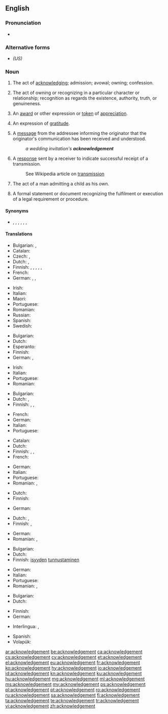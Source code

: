 ==English==

===Pronunciation===
* {{audio|en-us-acknowledgement.ogg|Audio (US)|lang=en}}

===Alternative forms===
* {{l|en|acknowledgment}} ''(US)''

===Noun===
{{en-noun}}

# {{lb|en|British}} The act of [[acknowledge|acknowledging]]; admission; avowal; owning; confession.
# {{lb|en|British}} The act of owning or recognizing in a particular character or relationship; recognition as regards the existence, authority, truth, or genuineness.
# {{lb|en|British}} An [[award]] or other expression or [[token]] of [[appreciation]].
# {{lb|en|British}} An expression of [[gratitude]].
# {{lb|en|British}} A [[message]] from the addressee informing the originator that the originator's communication has been received and understood.
#: ''a wedding invitation's '''acknowledgement'''''
# {{lb|en|British|telecommunications|computing|networking}} A [[response]] sent by a receiver to indicate successful receipt of a transmission.
#: See Wikipedia article on [[w:transmission (telecommunications)|transmission]]
# {{lb|en|British|legal}} The act of a man admitting a child as his own.
# {{lb|en|British|legal}} A formal statement or document recognizing the fulfilment or execution of a legal requirement or procedure.

====Synonyms====
* {{l|en|confession}}, {{l|en|concession}}, {{l|en|recognition}}, {{l|en|admission}}, {{l|en|avowal}}, {{l|en|recognizance}}, {{l|en|ACK}}

====Translations====
{{trans-top|act of acknowledging}}
* Bulgarian: {{t+|bg|признание}}, {{t+|bg|потвърждение}}
* Catalan: {{t|ca|reconeixement|m}}
* Czech: {{t|cs|uznání|n}}, {{t+|cs|přiznání|n}}
* Dutch: {{t+|nl|erkenning}}, {{t+|nl|bekentenis|f}}
* Finnish: {{t+|fi|tunnustus}}, {{t+|fi|tunnustaminen}}, {{t+|fi|hyväksyntä}}, {{t+|fi|hyväksyminen}}, {{t+|fi|myöntäminen}}, {{t+|fi|omistaminen}}
* French: {{t+|fr|reconnaissance|f}}
* German: {{t+|de|Anerkennung|f}}, {{t+|de|Bestätigung|f}}, {{t|de|Anerkenntnis|n}}
{{trans-mid}}
* Irish: {{t|ga|admháil|f}}
* Italian: {{t+|it|riconoscimento|m}}
* Maori: {{t|mi|tūtohunga}}
* Portuguese: {{t+|pt|reconhecimento|m}}
* Romanian: {{t+|ro|recunoaștere|f}}
* Russian: {{t+|ru|призна́ние|n}}
* Spanish: {{t+|es|reconocimiento|m}}
* Swedish: {{t+|sv|erkännande}}
{{trans-bottom}}

{{trans-top|act of owning or recognizing in a particular character or relationship}}
* Bulgarian: {{t+|bg|признание}}
* Dutch: {{t+|nl|erkenning|f}}
* Esperanto: {{t|eo|agnosko}}
* Finnish: {{t+|fi|tunnustaminen}}
* German: {{t+|de|Anerkennung|f}}, {{t|de|Anerkenntnis|n}}
{{trans-mid}}
* Irish: {{t|ga|admháil|f}}
* Italian: {{t+|it|riconoscimento|m}}
* Portuguese: {{t+|pt|reconhecimento|m}}
* Romanian: {{t+|ro|recunoaștere|f}}
{{trans-bottom}}

{{trans-top|award}}
* Bulgarian: {{t+|bg|отличие}}
* Dutch: {{t+|nl|toekenning|f}}, {{t+|nl|erkenning|f}}
* Finnish: {{t|fi|tunnustuspalkinto}}, {{t+|fi|palkinto}}, {{t|fi|huomionosoitus}}
{{trans-mid}}
* French: {{t+|fr|récompense|f}}
* German: {{t+|de|Anerkennung|f}}
* Italian: {{t+|it|riconoscimento|m}}
* Portuguese: {{t+|pt|reconhecimento|m}}
{{trans-bottom}}

{{trans-top|expression of thanks}}
* Catalan: {{t|ca|agraïment|m}}
* Dutch: {{t|nl|erkentelijkheid|f}}
* Finnish: {{t+|fi|tunnustus}}, {{t+|fi|kiitos}}, {{t+|fi|omistuskirjoitus}}
* French: {{t+|fr|remerciement|m}}
{{trans-mid}}
* German: {{t+|de|Anerkennung|f}}
* Italian: {{t+|it|riconoscimento|m}}
* Portuguese: {{t+|pt|reconhecimento|m}}
* Romanian: {{t+|ro|recunoștință|f}}, {{t+|ro|apreciere|f}}
{{trans-bottom}}

{{trans-top|message informing that the originator's communication has been received and understood}}
* Dutch: {{t|nl|ontvangstbevestiging|f}}
* Finnish: {{t+|fi|vastaus}}
{{trans-mid}}
* German: {{t+|de|Quittung|f}}
{{trans-bottom}}

{{trans-top|indication of a successful receipt of a transmission}}
* Dutch: {{t|nl|ontvangstbevestiging|f}}, {{t+|nl|kwitantie|f}}
* Finnish: {{t|fi|vastaanottoilmoitus}}, {{t|fi|kuittaus}}
{{trans-mid}}
* German: {{t+|de|Quittung|f}}
* Romanian: {{t+|ro|chitanță|f}}, {{t+|ro|recipisă|f}}
{{trans-bottom}}

{{trans-top|act of a man admitting a child as his own}}
* Bulgarian: {{t|bg|припознаване}}
* Dutch: {{t+|nl|erkenning|f}}
* Finnish: [[isyys|isyyden]] [[tunnustaminen]]
{{trans-mid}}
* German: {{t+|de|Anerkennung|f}}
* Italian: {{t+|it|riconoscimento|m}}
* Portuguese: {{t+|pt|reconhecimento|m}}
* Romanian: {{t+|ro|recunoaștere|f}}, {{t+|ro|adeverire|f}}
{{trans-bottom}}

{{trans-top|formal statement or document recognizing the fulfilment or execution of a legal requirement or procedure}}
* Bulgarian: {{t+|bg|потвърждение}}
* Dutch: {{t+|nl|bevestiging|f}}
{{trans-mid}}
* Finnish: {{t+|fi|todistus}}
* German: {{t+|de|Bestätigung|f}}
{{trans-bottom}}

{{checktrans-top}}
* Interlingua: {{t-check|ia|admission}}, {{t-check|ia|recognoscimento}}
{{trans-mid}}
* Spanish: {{t-check|es|reconocimiento|m}}
* Volapük: {{t-check|vo|dasev}}
{{trans-bottom}}

[[ar:acknowledgement]]
[[be:acknowledgement]]
[[ca:acknowledgement]]
[[cs:acknowledgement]]
[[cy:acknowledgement]]
[[et:acknowledgement]]
[[el:acknowledgement]]
[[eu:acknowledgement]]
[[fr:acknowledgement]]
[[ko:acknowledgement]]
[[hy:acknowledgement]]
[[io:acknowledgement]]
[[id:acknowledgement]]
[[kn:acknowledgement]]
[[ku:acknowledgement]]
[[hu:acknowledgement]]
[[mg:acknowledgement]]
[[ml:acknowledgement]]
[[ms:acknowledgement]]
[[my:acknowledgement]]
[[ps:acknowledgement]]
[[pl:acknowledgement]]
[[pt:acknowledgement]]
[[ro:acknowledgement]]
[[ru:acknowledgement]]
[[sa:acknowledgement]]
[[fi:acknowledgement]]
[[ta:acknowledgement]]
[[te:acknowledgement]]
[[tr:acknowledgement]]
[[vi:acknowledgement]]
[[zh:acknowledgement]]